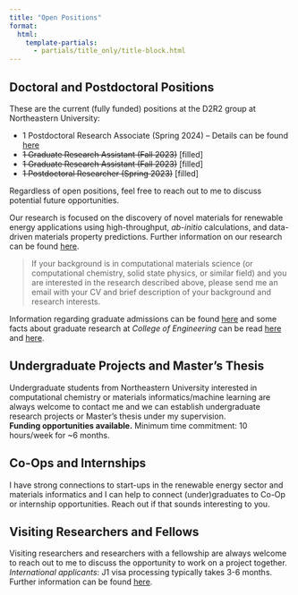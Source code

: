 ```yaml
---
title: "Open Positions"
format:
  html:
    template-partials:
      - partials/title_only/title-block.html
---
```

## Doctoral and Postdoctoral Positions

These are the current (fully funded) positions at the D2R2 group at Northeastern University:

- 1 Postdoctoral Research Associate (Spring 2024) -- Details can be found [here](https://northeastern.wd1.myworkdayjobs.com/careers/job/Boston-MA-Main-Campus/Postdoctoral-Research-Associate_R120912)
- ~~1 Graduate Research Assistant (Fall 2023)~~ [filled]
- ~~1 Graduate Research Assistant (Fall 2023)~~ [filled]
- ~~1 Postdoctoral Researcher (Spring 2023)~~ [filled]

Regardless of open positions, feel free to reach out to me to discuss potential future opportunities.<br>

Our research is focused on the discovery of novel materials for renewable energy applications using high-throughput,
*ab-initio* calculations, and data-driven materials property predictions.
Further information on our research can be found [here](/content/research.html).<br>

> If your background is in computational materials science (or computational chemistry, solid state physics,
> or similar field) and you are interested in the research described above, please send me an email with your CV and
> brief description of your background and research interests.

::: {.callout-note title="Graduate Admissions" appearance="simple"}
Information regarding graduate admissions can be found [here](https://coe.northeastern.edu/academics-experiential-learning/graduate-school-of-engineering/graduate-admissions/)
and some facts about graduate research at *College of Engineering* can be read [here](https://coe.northeastern.edu/academics-experiential-learning/graduate-school-of-engineering/) and
[here](https://coe.northeastern.edu/wp-content/uploads/pdfs/coe/gse/graduate_brochure.pdf).
:::

## Undergraduate Projects and Master's Thesis

Undergraduate students from Northeastern University interested in computational chemistry or materials
informatics/machine learning are always welcome to contact me and we can establish undergraduate research projects
or Master's thesis under my supervision.<br>
**Funding opportunities available.** Minimum time commitment: 10 hours/week for ~6 months.

## Co-Ops and Internships

I have strong connections to start-ups in the renewable energy sector and materials informatics and I can help to
connect (under)graduates to Co-Op or internship opportunities. Reach out if that sounds interesting to you.

## Visiting Researchers and Fellows

Visiting researchers and researchers with a fellowship are always welcome to reach out to me to discuss the
opportunity to work on a project together.<br>
*International applicants*: J1 visa processing typically takes 3-6 months.
Further information can be found [here](https://international.northeastern.edu/ogs/).